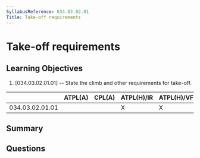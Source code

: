 ```yaml
---
SyllabusReference: 034.03.02.01
Title: Take-off requirements
---
```


# Take-off requirements

## Learning Objectives

1. [034.03.02.01.01] -- State the climb and other requirements for take-off.

|                 | ATPL(A) | CPL(A) | ATPL(H)/IR | ATPL(H)/VFR | CPL(H) | IR  | CBIR(A) |
| --------------- | ------- | ------ | ---------- | ----------- | ------ | --- | ------- |
| 034.03.02.01.01 |         |        | X          | X           |        |     |         |

## Summary

## Questions
